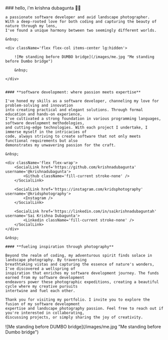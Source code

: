 
<div className='lg:w-7/12 w-full text-sm'>
    ### hello, i'm krishna dubagunta 👋🏼

    a passionate software developer and avid landscape photographer.
    With a deep-rooted love for both coding and capturing the beauty of nature through my lens,
    I've found a unique harmony between two seemingly different worlds.

    &nbsp;

    <div className='flex flex-col items-center lg:hidden'>

        ![Me standing before DUMBO bridge](/images/me.jpg "Me standing before Dumbo bridge")

        &nbsp;

    </div>


    #### **software development: where passion meets expertise**

    I've honed my skills as a software developer, channeling my love for problem-solving and innovation
    into creating practical and elegant solutions. Through formal education and hands-on experience,
    I've cultivated a strong foundation in various programming languages, software development methodologies,
    and cutting-edge technologies. With each project I undertake, I immerse myself in the intricacies of
    code, always striving to create software that not only meets functional requirements but also
    demonstrates my unwavering passion for the craft.

    &nbsp;

    <div className='flex flex-wrap'>
        <SocialLink href='https://github.com/krishnadubagunta' username='@krishnadubagunta'>
            <Github className='fill-current stroke-none' />
        </SocialLink>

        <SocialLink href='https://instagram.com/kridsphotography' username='@kridsphotography'>
            <Instagram />
        </SocialLink>

        <SocialLink href='https://linkedin.com/in/saikrishnadubaguntah' username='Sai Krishna Dubagunta'>
            <Linkedin className='fill-current stroke-none' />
        </SocialLink>
    </div>

    &nbsp;

    #### **fueling inspiration through photography**

    Beyond the realm of coding, my adventurous spirit finds solace in landscape photography. By traversing
    breathtaking vistas and capturing the essence of nature's wonders, I've discovered a wellspring of
    inspiration that enriches my software development journey. The funds earned from my software development
    endeavors power these photographic expeditions, creating a beautiful cycle where my creative pursuits
    intertwine and fuel each other.

    Thank you for visiting my portfolio. I invite you to explore the fusion of my software development
    expertise and landscape photography passion. Feel free to reach out if you're interested in collaborating,
    discussing projects, or simply sharing the joy of creativity.

</div>
<div className='w-5/12 hidden lg:flex justify-center'>
    ![Me standing before DUMBO bridge](/images/me.jpg "Me standing before Dumbo bridge")
</div>
